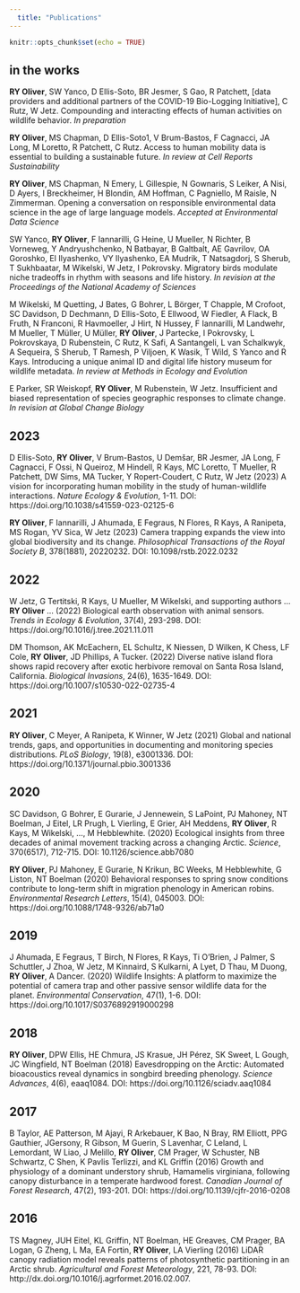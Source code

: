 ```yaml
---
  title: "Publications"
---
```


```r
knitr::opts_chunk$set(echo = TRUE)
```

## in the works
**RY Oliver**, SW Yanco, D Ellis-Soto, BR Jesmer, S Gao, R Patchett, [data providers and additional partners of the COVID-19 Bio-Logging Initiative], C Rutz, W Jetz. Compounding and interacting effects of human activities on wildlife behavior.
*In preparation*

**RY Oliver**, MS Chapman, D Ellis-Soto1, V Brum-Bastos, F Cagnacci, JA Long, M Loretto, R Patchett, C Rutz. Access to human mobility data is essential to building a sustainable future.
*In review at Cell Reports Sustainability*

**RY Oliver**, MS Chapman, N Emery, L Gillespie, N Gownaris, S Leiker, A Nisi, D Ayers, I Breckheimer, H Blondin, AM Hoffman, C Pagniello, M Raisle, N Zimmerman. Opening a conversation on responsible environmental data science in the age of large language models.
*Accepted at Environmental Data Science*

SW Yanco, **RY Oliver**, F Iannarilli, G Heine, U Mueller, N Richter, B Vorneweg, Y Andryushchenko, N Batbayar, B Galtbalt, AE Gavrilov, OA Goroshko, EI Ilyashenko, VY Ilyashenko, EA Mudrik, T Natsagdorj, S Sherub, T Sukhbaatar,  M Wikelski, W Jetz, I Pokrovsky. Migratory birds modulate niche tradeoffs in rhythm with seasons and life history.
*In revision at the Proceedings of the National Academy of Sciences*

M Wikelski, M Quetting, J Bates, G Bohrer, L Börger, T Chapple, M Crofoot, SC Davidson, D Dechmann, D Ellis-Soto, E Ellwood, W Fiedler, A Flack, B Fruth, N Franconi, R Havmoeller, J Hirt, N Hussey, F Iannarilli, M Landwehr, M Mueller, T Müller, U Müller, **RY Oliver**, J Partecke, I Pokrovsky, L Pokrovskaya, D Rubenstein, C Rutz, K Safi, A Santangeli, L van Schalkwyk, A Sequeira, S Sherub, T Ramesh, P Viljoen, K Wasik, T Wild, S Yanco and R Kays. Introducing a unique animal ID and digital life history museum for wildlife metadata.
*In review at Methods in Ecology and Evolution*

E Parker, SR Weiskopf, **RY Oliver**, M Rubenstein, W Jetz. Insufficient and biased representation of species geographic responses to climate change. 
*In revision at Global Change Biology*

## 2023

D Ellis-Soto, **RY Oliver**, V Brum-Bastos, U Demšar, BR Jesmer, JA Long, F Cagnacci, F Ossi, N Queiroz, M Hindell, R Kays, MC Loretto, T Mueller, R Patchett, DW Sims, MA Tucker, Y Ropert-Coudert, C Rutz, W Jetz (2023) A vision for incorporating human mobility in the study of human-wildlife interactions. *Nature Ecology & Evolution*, 1-11.
DOI: https://doi.org/10.1038/s41559-023-02125-6

**RY Oliver**, F Iannarilli, J Ahumada, E Fegraus, N Flores, R Kays, A Ranipeta, MS Rogan, YV Sica, W Jetz (2023) Camera trapping expands the view into global biodiversity and its change. *Philosophical Transactions of the Royal Society B*, 378(1881), 20220232.
DOI: 10.1098/rstb.2022.0232



## 2022
W Jetz, G Tertitski, R Kays, U Mueller, M Wikelski, and supporting authors … **RY Oliver** … (2022)  Biological earth observation with animal sensors. *Trends in Ecology & Evolution*, 37(4), 293-298.
DOI: https://doi.org/10.1016/j.tree.2021.11.011

DM Thomson, AK McEachern, EL Schultz, K Niessen, D Wilken, K Chess, LF Cole, **RY Oliver**, JD Phillips, A Tucker. (2022) Diverse native island flora shows rapid recovery after exotic herbivore removal on Santa Rosa Island, California. *Biological Invasions*, 24(6), 1635-1649.
DOI: https://doi.org/10.1007/s10530-022-02735-4

## 2021
**RY Oliver**, C Meyer, A Ranipeta, K Winner, W Jetz (2021) Global and national trends, gaps, and opportunities in documenting and monitoring species distributions. *PLoS Biology*, 19(8), e3001336.
DOI: https://doi.org/10.1371/journal.pbio.3001336

## 2020
SC Davidson, G Bohrer, E Gurarie, J Jennewein, S LaPoint, PJ Mahoney, NT Boelman, J Eitel, LR Prugh, L Vierling, E Grier, AH Meddens, **RY Oliver**, R Kays, M Wikelski, …, M Hebblewhite. (2020) Ecological insights from three decades of animal movement tracking across a changing Arctic. *Science*, 370(6517), 712-715.
DOI: 10.1126/science.abb7080


**RY Oliver**, PJ Mahoney, E Gurarie, N Krikun, BC Weeks, M Hebblewhite, G Liston, NT Boelman (2020) Behavioral responses to spring snow conditions contribute to long-term shift in migration phenology in American robins. *Environmental Research Letters*, 15(4), 045003.
DOI: https://doi.org/10.1088/1748-9326/ab71a0


## 2019
J Ahumada, E Fegraus, T Birch, N Flores, R Kays, Ti O’Brien, J Palmer, S Schuttler, J Zhoa, W Jetz, M Kinnaird, S Kulkarni, A Lyet, D Thau, M Duong, **RY Oliver**, A Dancer. (2020) Wildlife Insights: A platform to maximize the potential of camera trap and other passive sensor wildlife data for the planet. *Environmental Conservation*, 47(1), 1-6.
DOI: https://doi.org/10.1017/S0376892919000298

## 2018
**RY Oliver**, DPW Ellis, HE Chmura, JS Krasue, JH Pérez, SK Sweet, L Gough, JC Wingfield, NT Boelman (2018) Eavesdropping on the Arctic: Automated bioacoustics reveal dynamics in songbird breeding phenology. *Science Advances*, 4(6), eaaq1084.
DOI: https://doi.org/10.1126/sciadv.aaq1084

## 2017
B Taylor, AE Patterson, M Ajayi, R Arkebauer, K Bao, N Bray, RM Elliott, PPG Gauthier, JGersony, R Gibson, M Guerin, S Lavenhar, C Leland, L Lemordant, W Liao, J Melillo, **RY Oliver**, CM Prager, W Schuster, NB Schwartz, C Shen, K Pavlis Terlizzi, and KL Griffin (2016) Growth and physiology of a dominant understory shrub, Hamamelis virginiana, following canopy disturbance in a temperate hardwood forest. *Canadian Journal of Forest Research*, 47(2), 193-201.
DOI: https://doi.org/10.1139/cjfr-2016-0208

## 2016
TS Magney, JUH Eitel, KL Griffin, NT Boelman, HE Greaves, CM Prager, BA Logan, G Zheng, L Ma, EA Fortin, **RY Oliver**, LA Vierling (2016) LiDAR canopy radiation model reveals patterns of photosynthetic partitioning in an Arctic shrub. *Agricultural and Forest Meteorology*, 221, 78-93. 
DOI: http://dx.doi.org/10.1016/j.agrformet.2016.02.007.

